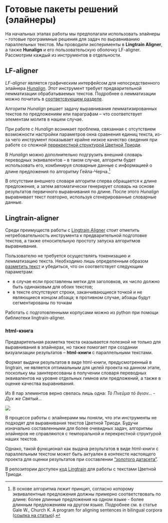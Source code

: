 # Готовые пакеты решений (элайнеры) {#sec-about_aligners}

На начальных этапах работы мы предполагали использовать элайнеры – готовые программные решения для задач по выравниванию параллельных текстов. Мы проводили эксперименты в **Lingtrain Aligner**, а также **Hunalign** и его пользовательскую оболочку LF-aligner. Рассмотрим каждый из инструментов в отдельности.

## LF-aligner {#sec-lf_aligner}

*LF-aligner* является графическим интерфейсом для непосредственного элайнера *[Hunalign](https://github.com/danielvarga/hunalign)*. Этот инструмент требует предварительной лемматизации обрабатываемых текстов. Подробнее о лемматизации можно почитать в [соответсвующем разделе](040_lemmatization.qmd).

Алгоритм *Hunalign* решает задачу выравнивания лемматизированных текстов по предложениям или параграфам – что соответствует элементам молитв в нашем случае.

При работе с *Hunalign* возникает проблема, связанная с отсутствием возможности настройки параметров окна сравнения единиц текста, из-за чего инструмент показывает крайне низкое качество сведения при работе со сложной [перекрестной структурой Цветной Триоди](010_pentekostarion.qmd#sec-element_order).

::: {.callout-note icon=false appearance=simple title='Что еще умеет Hunalign?'}
В *Hunalign* можно дополнительно подгрузить внешний словарь переводных эквивалентов – в таком случае, алгоритм будет использовать его, комбинируя словарные данные с информацией о длине предложения по алгоритму Гейла-Черча.^[В основе алгоритма лежит принцип, согласно которому эквивалентные предложения должны примерно соответствовать по длине: более длинные предложения на одном языке - более длинным предложениям на другом языке. Подробнее см. в статье Gale W., Church K. A program for aligning sentences in bilingual corpora ([ссылка на статью](https:/ /web.archive.org/web/20061026051708/http://acl.ldc.upenn.edu/J/J93/J93-1004.pdf)).]

В отсутствии внешнего словаря алгоритм сперва обращается к длине предложения, а затем автоматически генерирует словарь на основе результатов первичного выравнивания по длине. После этого *Hunalign* выравнивает текст повторно, используя сгенерированные словарные данные.
:::

## Lingtrain-aligner {#sec-lingtrain}

Среди преимуществ работы с [Lingtrain Aligner](https://github.com/averkij/lingtrain-aligner) стоит отметить нетребовательность инструмента к предварительной подготовке текстов, а также относительную простоту запуска алгоритмов выравнивания.

Пользователю не требуется осуществлять токенизацию и лемматизацию текста. Необходимо лишь определенным образом [разметить текст](https://habr.com/ru/articles/590549/) и убедиться, что он соответствует следующим параметрам:

- в случае если проставлены метки для заголовков, их число должно быть одинаковым для обоих текстов;
- в тексте отсутствуют строки, заканчивающиеся точкой и не являющиеся концом абзаца; в противном случае, абзацы будут сегментированы по точкам

Работать с подготовленными корпусами можно из python при помощи библиотеки lingtrain-aligner.

### html-книга
Предварительная разметка текста оказывается полезной не только для выравнивания в элайнерах, но также помогает при создании визуализации результатов – **html-книги** с параллельными текстами.

Формат выдачи результатов в виде html-книги, предусмотренный в lingtrain, не является оптимальным для целей проекта на данном этапе, поскольку мы заинтересованы в получении словаря переводных эквивалентов на уровне отдельных гимнов или предложений, а также в оценке качества выравнивания.

::: {.callout-caution collapse="true" icon=false appearance=simple title='Посмотреть на результат работы Lingtrain'}
Из 8 пар элементов верно свелась лишь одна: *Τὸ Πνεῦμα τὸ ἄγιον...* - *Дух же Святый...*

![](images/lingtrain_faulty_result.png)
:::

:::{.callout-note icon=false appearance=simple title='Неужели элайнеры для нас совсем не годятся?'}
В процессе работы с элайнерами мы поняли, что эти инструменты не подходят для выравнивания текстов Цветной Триоди. Будучи изначально составленными для более очевидных задач, алгоритмы элайнеров не справляются с темпоральной и перекрестной структурой наших текстов.

Однако, такой функционал как выдача результатов в виде html-книги с параллельным текстом может быть актуален в контексте настоящего проекта для оценки результатов при составлении ["золотого датасета"](060_evaluation.qmd).
:::

В репозитории доступен [код Lingtrain](https://github.com/Drozhzhinastya/GSPC/blob/main/scripts/aligners/Lingtrain_LABse.ipynb) для работы с текстами Цветной Триоди.